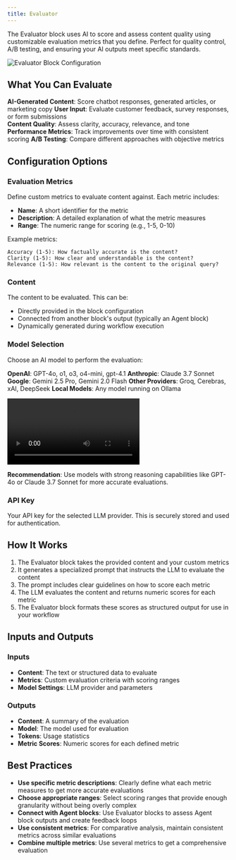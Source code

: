 ```yaml
---
title: Evaluator
---
```



The Evaluator block uses AI to score and assess content quality using customizable evaluation metrics that you define. Perfect for quality control, A/B testing, and ensuring your AI outputs meet specific standards.

<div className="flex justify-center">
  <Image
    src="/static/blocks/evaluator.png"
    alt="Evaluator Block Configuration"
    width={500}
    height={400}
    className="my-6"
  />
</div>

## What You Can Evaluate

**AI-Generated Content**: Score chatbot responses, generated articles, or marketing copy
**User Input**: Evaluate customer feedback, survey responses, or form submissions  
**Content Quality**: Assess clarity, accuracy, relevance, and tone
**Performance Metrics**: Track improvements over time with consistent scoring
**A/B Testing**: Compare different approaches with objective metrics

## Configuration Options

### Evaluation Metrics

Define custom metrics to evaluate content against. Each metric includes:

- **Name**: A short identifier for the metric
- **Description**: A detailed explanation of what the metric measures
- **Range**: The numeric range for scoring (e.g., 1-5, 0-10)

Example metrics:

```
Accuracy (1-5): How factually accurate is the content?
Clarity (1-5): How clear and understandable is the content?
Relevance (1-5): How relevant is the content to the original query?
```

### Content

The content to be evaluated. This can be:

- Directly provided in the block configuration
- Connected from another block's output (typically an Agent block)
- Dynamically generated during workflow execution

### Model Selection

Choose an AI model to perform the evaluation:

**OpenAI**: GPT-4o, o1, o3, o4-mini, gpt-4.1
**Anthropic**: Claude 3.7 Sonnet
**Google**: Gemini 2.5 Pro, Gemini 2.0 Flash
**Other Providers**: Groq, Cerebras, xAI, DeepSeek
**Local Models**: Any model running on Ollama

<div className="w-full max-w-2xl mx-auto overflow-hidden rounded-lg">
  <Video src="models.mp4" width={500} height={350} />
</div>

**Recommendation**: Use models with strong reasoning capabilities like GPT-4o or Claude 3.7 Sonnet for more accurate evaluations.

### API Key

Your API key for the selected LLM provider. This is securely stored and used for authentication.

## How It Works

1. The Evaluator block takes the provided content and your custom metrics
2. It generates a specialized prompt that instructs the LLM to evaluate the content
3. The prompt includes clear guidelines on how to score each metric
4. The LLM evaluates the content and returns numeric scores for each metric
5. The Evaluator block formats these scores as structured output for use in your workflow

## Inputs and Outputs

### Inputs

- **Content**: The text or structured data to evaluate
- **Metrics**: Custom evaluation criteria with scoring ranges
- **Model Settings**: LLM provider and parameters

### Outputs

- **Content**: A summary of the evaluation
- **Model**: The model used for evaluation
- **Tokens**: Usage statistics
- **Metric Scores**: Numeric scores for each defined metric

## Best Practices

- **Use specific metric descriptions**: Clearly define what each metric measures to get more accurate evaluations
- **Choose appropriate ranges**: Select scoring ranges that provide enough granularity without being overly complex
- **Connect with Agent blocks**: Use Evaluator blocks to assess Agent block outputs and create feedback loops
- **Use consistent metrics**: For comparative analysis, maintain consistent metrics across similar evaluations
- **Combine multiple metrics**: Use several metrics to get a comprehensive evaluation
